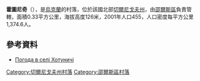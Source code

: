 {{coord|51|53|1|N|31|46|18|E|scale:100000|display=title}}

'''霍圖尼奇'''（{{lang-uk|Хотуничі}}），是[[烏克蘭|烏克蘭]]的村落，位於該國北部[[切爾尼戈夫州|切爾尼戈夫州]]，由[[邵爾斯區|邵爾斯區]]負責管轄，面積0.33平方公里，海拔高度126米，2001年人口455，人口密度每平方公里1,374.6人。

==參考資料==
* [http://weather.in.ua/ua/chernigovskaja/27545 Погода в селі Хотуничі]

[[Category:切爾尼戈夫州村落|Category:切爾尼戈夫州村落]]
[[Category:邵爾斯區村落|Category:邵爾斯區村落]]


{{Chernihiv-geo-stub}}